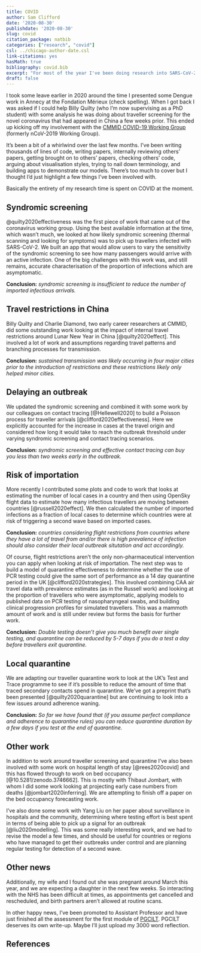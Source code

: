 ```yaml
---
title: COVID
author: Sam Clifford
date: '2020-08-30'
publishdate: '2020-08-30'
slug: covid
citation_package: natbib
categories: ["research", "covid"]
csl: ../chicago-author-date.csl
link-citations: yes
hasMath: true
bibliography: covid.bib
excerpt: "For most of the year I've been doing research into SARS-CoV-2/COVID-19, especially the risk of imported infections causing an outbreak. Here I give a brief overview of the papers I've been most actively involved with."
draft: false
---
```


I took some leave earlier in 2020 around the time I presented some Dengue work in Annecy at the Fondation Mérieux (check spelling). When I got back I was asked if I could help Billy Quilty (who I'm now supervising as a PhD student) with some analysis he was doing about traveller screening for the novel coronavirus that had appeared in China a few weeks prior. This ended up kicking off my involvement with the [CMMID COVID-19 Working Group](https://cmmid.github.io/topics/covid19/) (formerly nCoV-2019 Working Group).

It's been a bit of a whirlwind over the last few months. I've been writing thousands of lines of code, writing papers, internally reviewing others' papers, getting brought on to others' papers, checking others' code, arguing about visualisation styles, trying to nail down terminology, and building apps to demonstrate our models. There's too much to cover but I thought I'd just highlight a few things I've been involved with.

Basically the entirety of my research time is spent on COVID at the moment.

## Syndromic screening

@quilty2020effectiveness was the first piece of work that came out of the coronavirus working group. Using the best available information at the time, which wasn't much, we looked at how likely syndromic screening (thermal scanning and looking for symptoms) was to pick up travellers infected with SARS-CoV-2. We built an app that would allow users to vary the sensitivity of the syndromic screening to see how many passengers would arrive with an active infection. One of the big challenges with this work was, and still remains, accurate characterisation of the proportion of infections which are asymptomatic. 

**Conclusion:** *syndromic screening is insufficient to reduce the number of imported infectious arrivals.*

## Travel restrictions in China

Billy Quilty and Charlie Diamond, two early career researchers at CMMID, did some outstanding work looking at the impact of internal travel restrictions around Lunar New Year in China [@quilty2020effect]. This involved a lot of work and assumptions regarding travel patterns and branching processes for transmission.

**Conclusion:** *sustained transmission was likely occurring in four major cities prior to the introduction of restrictions and these restrictions likely only helped minor cities.*

## Delaying an outbreak

We updated the syndromic screening and combined it with some work by our colleagues on contact tracing [@Hellewell2020] to build a Poisson process for traveller arrivals [@clifford2020effectiveness]. Here we explicitly accounted for the increase in cases at the travel origin and considered how long it would take to reach the outbreak threshold under varying syndromic screening and contact tracing scenarios.

**Conclusion:** *syndromic screening and effective contact tracing can buy you less than two weeks early in the outbreak.*

## Risk of importation

More recently I contributed some plots and code to work that looks at estimating the number of local cases in a country and then using OpenSky flight data to estimate how many infectious travellers are moving between countries [@russell2020effect]. We then calculated the number of imported infections as a fraction of local cases to determine which countries were at risk of triggering a second wave based on imported cases. 

**Conclusion:** *countries considering flight restrictions from countries where they have a lot of travel from and/or there is high prevalence of infection should also consider their local outbreak situtation and act accordingly.*

Of course, flight restrictions aren't the only non-pharmaceutical intervention you can apply when looking at risk of importation. The next step was to build a model of quarantine effectiveness to determine whether the use of PCR testing could give the same sort of performance as a 14 day quarantine period in the UK [@clifford2020strategies]. This involved combining CAA air travel data with prevalence estimates (as in the Russell work) and looking at the proportion of travellers who were asymptomatic, applying models to published data on PCR testing of nasopharyngeal swabs, and building clinical progression profiles for simulated travellers. This was a mammoth amount of work and is still under review but forms the basis for further work.

**Conclusion:** *Double testing doesn't give you much benefit over single testing, and quarantine can be reduced by 5-7 days if you do a test a day before travellers exit quarantine.*

## Local quarantine

We are adapting our traveller quarantine work to look at the UK's Test and Trace programme to see if it's possible to reduce the amount of time that traced secondary contacts spend in quarantine. We've got a preprint that's been presented [@quilty2020quarantine] but are continuing to look into a few issues around adherence waning.

**Conclusion:** *So far we have found that (if you assume perfect compliance and adherence to quarantine rules) you can reduce quarantine duration by a few days if you test at the end of quarantine.*

## Other work

In addition to work around traveller screening and quarantine I've also been involved with some work on hospital length of stay [@rees2020covid] and this has flowed through to work on bed occupancy [@10.5281/zenodo.3746662]. This is mostly with Thibaut Jombart, with whom I did some work looking at projecting early case numbers from deaths [@jombart2020inferring]. We are attempting to finish off a paper on the bed occupancy forecasting work.

I've also done some work with Yang Liu on her paper about surveillance in hospitals and the community, determining where testing effort is best spent in terms of being able to pick up a signal for an outbreak [@liu2020modelling]. This was some really interesting work, and we had to revise the model a few times, and should be useful for countries or regions who have managed to get their outbreaks under control and are planning regular testing for detection of a second wave.

## Other news

Additionally, my wife and I found out she was pregnant around March this year, and we are expecting a daughter in the next few weeks. So interacting with the NHS has been difficult at times, as appointments get cancelled and rescheduled, and birth partners aren't allowed at routine scans. 

In other happy news, I've been promoted to Assistant Professor and have just finished all the assessment for the first module of [PGCILT](https://www.lshtm.ac.uk/files/pgcilt-prog-spec-2019-20.pdf). PGCILT deserves its own write-up. Maybe I'll just upload my 3000 word reflection.

## References